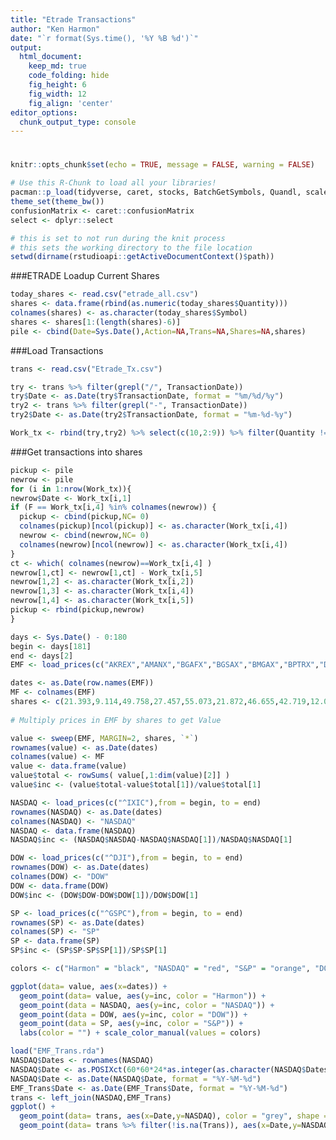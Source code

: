 ```yaml
---
title: "Etrade Transactions"
author: "Ken Harmon"
date: "`r format(Sys.time(), '%Y %B %d')`"
output:
  html_document:  
    keep_md: true
    code_folding: hide
    fig_height: 6
    fig_width: 12
    fig_align: 'center'
editor_options: 
  chunk_output_type: console
---
```


# {.tabset .tabset-fade}

```r
knitr::opts_chunk$set(echo = TRUE, message = FALSE, warning = FALSE)
```

```r
# Use this R-Chunk to load all your libraries!
pacman::p_load(tidyverse, caret, stocks, BatchGetSymbols, Quandl, scales)
theme_set(theme_bw())
confusionMatrix <- caret::confusionMatrix
select <- dplyr::select
```

```r
# this is set to not run during the knit process
# this sets the working directory to the file location
setwd(dirname(rstudioapi::getActiveDocumentContext()$path))
```

###ETRADE Loadup Current Shares
```r
today_shares <- read.csv("etrade_all.csv")
shares <- data.frame(rbind(as.numeric(today_shares$Quantity)))
colnames(shares) <- as.character(today_shares$Symbol)
shares <- shares[1:(length(shares)-6)]
pile <- cbind(Date=Sys.Date(),Action=NA,Trans=NA,Shares=NA,shares)
```

###Load Transactions
```r
trans <- read.csv("Etrade_Tx.csv")

try <- trans %>% filter(grepl("/", TransactionDate))
try$Date <- as.Date(try$TransactionDate, format = "%m/%d/%y")
try2 <- trans %>% filter(grepl("-", TransactionDate))
try2$Date <- as.Date(try2$TransactionDate, format = "%m-%d-%y")

Work_tx <- rbind(try,try2) %>% select(c(10,2:9)) %>% filter(Quantity != 0)
```

###Get transactions into shares
```r
pickup <- pile
newrow <- pile 
for (i in 1:nrow(Work_tx)){
newrow$Date <- Work_tx[i,1]
if (F == Work_tx[i,4] %in% colnames(newrow)) {
  pickup <- cbind(pickup,NC= 0)
  colnames(pickup)[ncol(pickup)] <- as.character(Work_tx[i,4])
  newrow <- cbind(newrow,NC= 0)
  colnames(newrow)[ncol(newrow)] <- as.character(Work_tx[i,4])
}
ct <- which( colnames(newrow)==Work_tx[i,4] )
newrow[1,ct] <- newrow[1,ct] - Work_tx[i,5]
newrow[1,2] <- as.character(Work_tx[i,2])
newrow[1,3] <- as.character(Work_tx[i,4])
newrow[1,4] <- as.character(Work_tx[i,5])
pickup <- rbind(pickup,newrow)
}
```





```r
days <- Sys.Date() - 0:180
begin <- days[181]
end <- days[2]
EMF <- load_prices(c("AKREX","AMANX","BGAFX","BGSAX","BMGAX","BPTRX","DXQLX","DXSLX","FKDNX","FNCMX","GOLDX","INPIX","JAGTX","LDVAX","MFEGX","NBGEX","NNLEX","NNTWX","OBCHX","PGRTX","PGTAX","PRMTX","PYVAX","PYVLX","RMQHX","ROGSX","RYOCX","RYVYX","SEEKX","SFLNX","SMPIX","SVAAX","SWPPX","TEPSX","ULPIX","UOPIX"),from = begin, to = end)

dates <- as.Date(row.names(EMF))
MF <- colnames(EMF)
shares <- c(21.393,9.114,49.758,27.457,55.073,21.872,46.655,42.719,12.096,8.357,66.181,13.281,26.787,25.85,10.074,16.369,65.653,53.439,296.168,98.622,22.682,8.542,39.708,59.918,4.621,53.039,60.322,5.223,13.177,48.712,28.235,266.663,13.757,25.79,18.239,18.589)
 
# Multiply prices in EMF by shares to get Value

value <- sweep(EMF, MARGIN=2, shares, `*`)
rownames(value) <- as.Date(dates)
colnames(value) <- MF
value <- data.frame(value)
value$total <- rowSums( value[,1:dim(value)[2]] )
value$inc <- (value$total-value$total[1])/value$total[1] 

NASDAQ <- load_prices(c("^IXIC"),from = begin, to = end)
rownames(NASDAQ) <- as.Date(dates)
colnames(NASDAQ) <- "NASDAQ"
NASDAQ <- data.frame(NASDAQ)
NASDAQ$inc <- (NASDAQ$NASDAQ-NASDAQ$NASDAQ[1])/NASDAQ$NASDAQ[1]

DOW <- load_prices(c("^DJI"),from = begin, to = end)
rownames(DOW) <- as.Date(dates)
colnames(DOW) <- "DOW"
DOW <- data.frame(DOW)
DOW$inc <- (DOW$DOW-DOW$DOW[1])/DOW$DOW[1]

SP <- load_prices(c("^GSPC"),from = begin, to = end)
rownames(SP) <- as.Date(dates)
colnames(SP) <- "SP"
SP <- data.frame(SP)
SP$inc <- (SP$SP-SP$SP[1])/SP$SP[1]

colors <- c("Harmon" = "black", "NASDAQ" = "red", "S&P" = "orange", "DOW" = "blue")

ggplot(data= value, aes(x=dates)) + 
  geom_point(data= value, aes(y=inc, color = "Harmon")) +
  geom_point(data = NASDAQ, aes(y=inc, color = "NASDAQ")) +
  geom_point(data = DOW, aes(y=inc, color = "DOW")) +
  geom_point(data = SP, aes(y=inc, color = "S&P")) +
  labs(color = "") + scale_color_manual(values = colors)
```

```r
load("EMF_Trans.rda")
NASDAQ$Dates <- rownames(NASDAQ)
NASDAQ$Date <- as.POSIXct(60*60*24*as.integer(as.character(NASDAQ$Dates)),origin="1970-01-01")
NASDAQ$Date <- as.Date(NASDAQ$Date, format = "%Y-%M-%d")
EMF_Trans$Date <- as.Date(EMF_Trans$Date, format = "%Y-%M-%d")
trans <- left_join(NASDAQ,EMF_Trans)
ggplot() + 
  geom_point(data= trans, aes(x=Date,y=NASDAQ), color = "grey", shape = 5) +
  geom_point(data= trans %>% filter(!is.na(Trans)), aes(x=Date,y=NASDAQ, color = Trans, size = Amount, alpha = .5))
```

